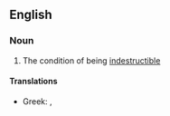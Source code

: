 ==English==

===Noun===
{{en-noun|-}}

# The condition of being [[indestructible]]

====Translations====
{{trans-top|The condition of destructible}}
{{trans-mid}}
* Greek: {{t+|el|αφθαρσία|f}}, {{t+|el|ευσυνειδησία}}
{{trans-bottom}}